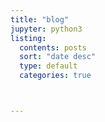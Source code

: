 ```yaml
---
title: "blog"
jupyter: python3
listing:
  contents: posts
  sort: "date desc"
  type: default
  categories: true



---
```


